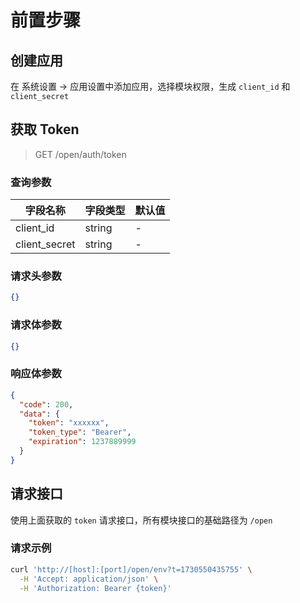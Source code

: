 # 前置步骤

## 创建应用

在 系统设置 -> 应用设置中添加应用，选择模块权限，生成 `client_id` 和 `client_secret`

## 获取 Token

> GET /open/auth/token

### 查询参数

| 字段名称      | 字段类型 | 默认值   |
|-------------|--------|-------|
| client_id   | string | - |
| client_secret | string | - |

### 请求头参数

```json
{}
```

### 请求体参数

```json
{}
```

### 响应体参数

```json
{
  "code": 200,
  "data": {
    "token": "xxxxxx",
    "token_type": "Bearer",
    "expiration": 1237889999
  }
}
```

## 请求接口

使用上面获取的 `token` 请求接口，所有模块接口的基础路径为 `/open`

### 请求示例

```bash
curl 'http://[host]:[port]/open/env?t=1730550435755' \
  -H 'Accept: application/json' \
  -H 'Authorization: Bearer {token}'
```
